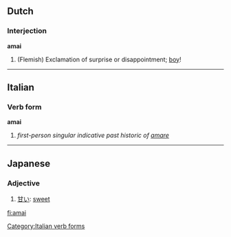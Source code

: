 ==Dutch==
===Interjection===
'''amai'''

# (Flemish) Exclamation of surprise or disappointment; [[boy]]!
----

==Italian==
===Verb form===
'''amai'''
# ''first-person singular indicative past historic of [[amare]]''
[[Category:Italian verb forms]]
----
==Japanese==
===Adjective===
{{ja-adj|r|decl=い|hira=あまい}}
# [[甘い]]: [[sweet]]

[[fi:amai]]